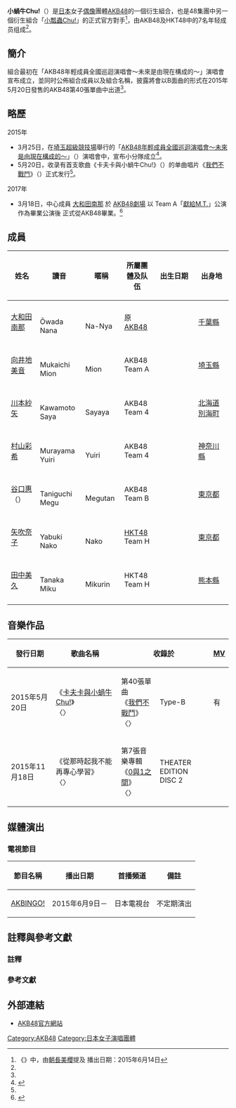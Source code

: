 {{refimprove|time=2015-04-01T14:08:38+00:00}}
{{NoteTA
|1=zh-tw:團體;zh-cn:组合;zh-hk:組合;
}}
{{藝人
| 姓名     = 小蝸牛Chu!
| 類型     = 組合
| 外文名   = {{lang|ja|でんでんむChu!}}
| 英文名   =
| 國籍     = {{JPN}}
| 語言     = [[日語|日語]]
| 出道作   = 《[[我們不戰鬥|卡夫卡與小蝸牛Chu!]]》
| 出道日期 = 2015年5月20日
| 代表作   =
| 活躍年代 = 2015年5月起
| 唱片公司 = 
| 經紀公司 = DH（村山彩希、谷口惠、川本紗矢）<br>Asia Promotion（大和田南那）<br>Mama&Son（向井地美音）<br>Mercury（田中美久、矢吹奈子）
| 音樂類型 = [[日本流行音樂|日本流行音樂]]
| 職業 = 歌手、演員
| 現任成員 = [[大和田南那|大和田南那]]（原[[AKB48|AKB48]]）<br>[[川本纱矢|川本纱矢]]（AKB48）<br>[[田中美久_(HKT48)|田中美久]]（[[HKT48|HKT48]]）<br>[[谷口惠|谷口惠]]（AKB48）<br>[[向井地美音|向井地美音]]（AKB48）<br>[[村山彩希|村山彩希]]（AKB48）<br>[[矢吹奈子|矢吹奈子]]（IZ*ONE）
| 網站     = http://www.akb48.co.jp/ AKB48官方網站
}}

'''小蝸牛Chu!'''（{{lang-ja|でんでんむChu!}}）是[[日本|日本]]女子[[日本偶像|偶像]]團體[[AKB48|AKB48]]的一個衍生組合，也是48集團中另一個衍生組合「[[小瓢蟲Chu!|小瓢蟲Chu!]]」的正式官方對手<ref>《{{link-ja|AKB48 旅少女|AKB48 旅少女}}》中，由[[朝長美櫻|朝長美櫻]]提及 播出日期：2015年6月14日</ref>，由AKB48及HKT48中的7名年轻成员组成<ref name="小隊成立"/>。

== 簡介 ==
組合最初在「AKB48年輕成員全國巡迴演唱會～未來是由現在構成的～」演唱會宣布成立，並同时公佈組合成員以及組合名稱，披露將會以B面曲的形式在2015年5月20日發售的AKB48第40張單曲中出道<ref name="小隊成立"/>。

== 略歷 ==
;2015年
* 3月25日，在[[埼玉超級競技場|埼玉超級競技場]]舉行的「[[AKB48年輕成員全國巡迴演唱會～未來是由現在構成的～|AKB48年輕成員全國巡迴演唱會～未來是由現在構成的～]]」（{{lang|ja|AKB48ヤングメンバー全国ツアー～未来は今から作られる～}}）演唱會中，宣布小分隊成立<ref name="小隊成立">{{cite web|url=http://www.oricon.co.jp/news/2050600/full/|script-title=ja:AKB新ユニット「でんでんむChu!」結成 大和田&向井地ら7人組|publisher=[[oricon|ORICON STYLE]]|language=ja|date=2015-03-25|accessdate=2015-03-28|archive-date=2021-01-22|archive-url=https://web.archive.org/web/20210122025817/https://www.oricon.co.jp/news/2050600/full/|dead-url=no}}</ref>。
* 5月20日，收录有首支歌曲《卡夫卡與小蝸牛Chu!》（{{lang|ja|カフカとでんでんむChu!}}）的单曲唱片《[[我們不戰鬥|我們不戰鬥]]》（{{lang|ja|僕たちは戦わない}}）正式发行<ref name="小隊成立"/>。

;2017年
* 3月18日，中心成員 [[大和田南那|大和田南那]] 於 [[AKB48劇場|AKB48劇場]] 以 Team A「[[Team_A_7th_Stage「獻給M.T.」|獻給M.T.]]」公演 作為畢業公演後 正式從AKB48畢業。<ref>{{Cite web |url=http://www.nikkansports.com/entertainment/akb48/news/1794251.html |title=大和田南那、卒業公演で握手会は苦手だったと告白 |publisher=NikkanSports |language=ja |date=2017-03-18 |access-date=2017-04-09 |archive-date=2020-09-30 |archive-url=https://web.archive.org/web/20200930030515/https://www.nikkansports.com/entertainment/akb48/news/1794251.html |dead-url=no }}</ref>

== 成員 ==
{| class="wikitable" style="text-align:center; font-size:small; width:80%;"
! style="width:12%;"| 姓名
! style="width:15%;"| 讀音
! style="width:12%;"|暱稱
! style="width:10%;"|所屬團體及队伍
! style="width:17%;"|出生日期
! style="width:14%;"|出身地
|-
| [[大和田南那|大和田南那]]
| {{lang|ja|おおわだ　なな}}<br/>Ōwada Nana
|{{lang|ja|なーにゃ}}<br/>Na-Nya
| 原[[AKB48|AKB48]]
| {{birth date and age|1999|9|15}}
| [[千葉縣|千葉縣]]
|-
| [[向井地美音|向井地美音]]
| {{lang|ja|むかいち みおん}}<br/>Mukaichi Mion
|{{lang|ja|みーおん}}<br/>Mion
| AKB48<br/>Team A
| {{birth date and age|1998|1|29}}
| [[埼玉縣|埼玉縣]]
|-
| [[川本紗矢|川本紗矢]]
| {{lang|ja|かわもと さや}}<br/>Kawamoto Saya
| {{lang|ja|さやや}}<br/>Sayaya
| AKB48<br/>Team 4
| {{birth date and age|1998|8|31}}
| [[北海道|北海道]][[別海町|別海町]]
|-
| [[村山彩希|村山彩希]]
| {{lang|ja|むらやま ゆいり}}<br/>Murayama Yuiri
| {{lang|ja|ゆいりー}}<br/>Yuiri
| AKB48<br/>Team 4
| {{birth date and age|1997|6|15}}
| [[神奈川縣|神奈川縣]]
|-
| [[谷口惠|谷口惠]]<br>（{{lang|ja|谷口めぐ}}）
| {{lang|ja|たにぐち めぐ}}<br/>Taniguchi Megu
| {{lang|ja|めぐたん}}<br/>Megutan
| AKB48<br/>Team B
| {{birth date and age|1998|11|12}}
| [[東京都|東京都]]
|-
| [[矢吹奈子|矢吹奈子]]
| {{lang|ja|やぶき なこ}}<br/>Yabuki Nako
| {{lang|ja|なこ}}<br/>Nako
| [[HKT48|HKT48]]<br/>Team H
| {{birth date and age|2001|6|18}}
| [[東京都|東京都]]
|-
| [[田中美久_(HKT48)|田中美久]]
| {{lang|ja|たなか　みく}}<br/>Tanaka Miku
| {{lang|ja|みくりん}}<br/>Mikurin
| HKT48<br/>Team H
| {{birth date and age|2001|9|12}}
| [[熊本縣|熊本縣]]
|-
|}

==音樂作品==
{|class="wikitable" style="text-align:center"
! 發行日期 !! 歌曲名稱 !! colspan="2" |收錄於 || [[音樂影片|MV]] ||  |備註
|-
| 2015年5月20日 || 《[[我們不戰鬥#卡夫卡與小蝸牛Chu!|卡夫卡與小蝸牛Chu!]]》<br>〈{{lang|ja|カフカとでんでんむChu!}}〉|| 第40張單曲<br>《[[我們不戰鬥|我們不戰鬥]]》<br>〈{{lang|ja|僕たちは戦わない}}〉||Type-B || 有 ||  |出道歌曲
|-
| 2015年11月18日 || 《從那時起我不能再專心學習》<br>〈{{lang|ja|あれから僕は勉強が手につかない}}〉|| 第7張音樂專輯<br>《[[0與1之間|0與1之間]]》<br>〈{{lang|ja|0と1の間}}〉||THEATER EDITION<br>DISC 2 ||  ||  |

|}

== 媒體演出 ==
=== 電視節目 ===
{|class=wikitable style="font-size:small"
!節目名稱||播出日期||首播頻道||備註
|-
|[[AKBINGO!|AKBINGO!]]||2015年{{0}}6月{{0}}9日－||style="text-align:center"|日本電視台||style="text-align:center"|不定期演出
|}

== 註釋與參考文獻 ==
===註釋===
{{Reflist|group="註"}} 

===參考文獻===
{{Reflist}}

== 外部連結 ==
* [http://www.akb48.co.jp/ AKB48官方網站] {{Wayback|url=http://www.akb48.co.jp/ |date=20160818125622 }}

{{AKB48}}
{{HKT48}}

[[Category:AKB48|Category:AKB48]]
[[Category:日本女子演唱團體|Category:日本女子演唱團體]]